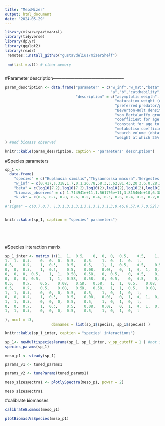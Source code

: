 ```yaml
---
title: "MesoMizer"
output: html_document
date: "2024-05-29"
---
```



```r
library(mizerExperimental)
library(tidyverse)
library(dplyr)
library(ggplot2)
library(readr)
 remotes::install_github("gustavdelius/mizerShelf")
 
 rm(list =ls()) # clear memory
 
```

#Parameter description--------------------------------------------------

```r

param_description <- data.frame("parameter" = c("w_inf","w_mat","beta","sigma","R_max","k_vb","l25","l50",
                                                "a","b","catchability","h","k","ks","z0","gamma","w_mat25","erepro"),
                                "description" = c("asymptotic weigth",
                                                  "maturation weight (determines when 50% of the population has matured using a sigmoid function)",
                                                  "preferred predator/prey mass ratio","width of the feeding kernel",
                                                  "Beverton-Holt density dependence parameter",
                                                  "von Bertalanffy growth parameter","length at 25% catch","length at 50% catch",
                                                  "coefficient for age to size conversion",
                                                  "constant for age to size conversion","fisheries efficiency","maximum intake rate","metabolism constant",
                                                  "metabolism coefficient","background mortality coefficient",
                                                  "search volume (obtained from beta and sigma)",
                                                  "weight at which 25% of individuals are mature","reproductive output scalar")
) #add biomass observed 

knitr::kable(param_description, caption = "parameters' description")


```

#Species parameters


```r
sp_1 <-
  data.frame(
    "species" = c("Euphausia similis","Thysannoessa macura","Sergestes spp.", "Themisto spp", "Lampanyctus australis","Nannobrachium achirus","Cyclothone spp.","Bathylagus spp.","Cranchidae","Chaetognath","Gymnosomata","Pyrosoma atlanticum","Atolla wyvillei"),
    "w_inf" = c(0.417,0.318,1.7,0.1,26.78,58.3,1.62,81.43,20,3.6,0.28,375.8,12),
    "beta" = c(log10(7.2),log10(7.2),log10(2),log10(2),log10(2),log10(2),log10(2),log10(2),log10(1.4),log10(1.35),log10(1.35),log10(7.7),log10(3.7)),
    "biomass_observed" = c( 1.714941e+11,1.561756e+11,3.815464e+10,6.383045e+10,4.760506e+11,2.213141e+10,1.499316e+11,5.021544e+10,1.675264e+11,3.649106e+12,4.251151e+09,3.002268e+13,7.149292e+10),
    "k_vb" = c(0.6, 0.4, 0.8, 0.6, 0.2, 0.4, 0.9, 0.5, 0.4, 0.2, 0.2,0.2,0.2)
  )
#"sigma" = c(0.7,0.7, 1.3,1.3,1.3,1.3,1.3,1.3,1.3,0.46,0.57,0.7,0.52)) - this causes p. atlanticum to go extinct(too narrow... factor these in later)

              
knitr::kable(sp_1, caption = "species' parameters")


                
                   
```

#Species interaction matrix

```r

sp_1_inter <- matrix (c(1,	1,	0.5,	0,	0,	0,	0.5,	0.5,	1,	0,	1,	0,	1,
1,	1,	0.5,	0,	0,	0,	0.5,	0.5,	1,	0,	1,	0,	1,
0.5,	0.5,	1,	0.5,	0.5,	0.5,	1,	1,	0.5,	0.5,	0.5,	0.5,	0.5,
0,	0,	0.5,	1,	0.5,	0.5,	0.08,	0.08,	0,	1,	0,	1,	0,
0,	0,	0,	0.5,	1,	1,	0.58,	0.58,	0,	0.5,	0,	0.5,	0,
0,	0,	0,	0.5,	1,	1,	0.58,	0.58,	0,	0.5,	0,	0.5,	0,
0.5,	0.5,	0.5,	0.08,	0.58,	0.58,	1,	1,	0.5,	0.08,	0.5,	0.08,	0.5,
0.5,	0.5,	0.5,	0.08,	0.58,	0.58,	1,	1,	0.5,	0.08,	0.5,	0.08,	0.5,
1,	1,	0.5,	0,	0,	0,	0.5,	0.5,	1,	0,	1,	0,	1,
0,	0,	0.5,	1,	0.5,	0.5,	0.08,	0.08,	0,	1,	0,	1,	0,
1,	1,	0.5,	0,	0,	0,	0.5,	0.5,	1,	0,	1,	0,	1,
0,	0,	0.5,	1,	0.5,	0.5,	0.08,	0.08,	0,	1,	0,	1,	0,
1,	1,	0.5,	0,	0,	0,	0.5,	0.5,	1,	0,	1,	0,	1

), ncol = 13,
                     dimnames = list(sp_1$species, sp_1$species) )

knitr::kable(sp_1_inter, caption = "species' interactions")

```

```r
sp_1<- newMultispeciesParams(sp_1, sp_1_inter, w_pp_cutoff = 1 ) #not sure what w_pp_cutoff - look this up....
species_params(sp_1)
```


```r

meso_p1 <- steady(sp_1)

params_v1 <- tuned_params1

params_v2 <- tuneParams(tuned_params1)

meso_sizespectra1 <- plotlySpectra(meso_p1, power = 2)

meso_sizespectra1
```
#calibrate biomasses

```r

calibrateBiomass(meso_p1)

plotBiomassVsSpecies(meso_p1)
```

